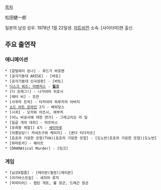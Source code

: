[[목차]]

松田健一郎

일본의 남성 성우. 1978년 1월 22일생. [[아트비전]] 소속. [사이타마]현 출신.

== 주요 출연작 ==
=== 애니메이션 ===
 * [갈릴레이 돈나] - 루드가 바호벤
 * [공각기동대 ARISE] - [바토]
 * [공각기동대 신극장판] - [바토]
 * [[디스크 워즈: 어벤저스]] - '''[[헐크]]'''
 * [디 프래그!] - 나가야마 히로시
 * [레터 비] - 조연
 * [사쿠라 트릭] - 타카야마 하루카의 아버지
 * [[소드 아트 온라인]] 2기 - 베히모스
 * [시귀] - 오카와 아츠시, 에부치 
 * [어느 비공사에 대한 연가] - 그레고리오 라 일
 * [일곱 개의 대죄] - 마르마스
 * [유희왕 제알]] 4기 - [[세미마루]]
 * [의풍당당!! 카네츠구와 케이지] - [혼다 타다카츠]
 * [죠죠의 기묘한 모험(TVA)|죠죠의 기묘한 모험] - [도노반(죠죠의 기묘한 모험)|도노반]
 * [하마토라] - 웨이트
 * [DRAMAtical Murder] - [밍크]

=== 게임 ===
 * [남코X캡콤] - [레이븐(철권)|레이븐]
 * [아키바스트립] - 세지마 류지
 * [퍼피티어] - 캡틴 개프, 불 장군, 드래곤 장군
